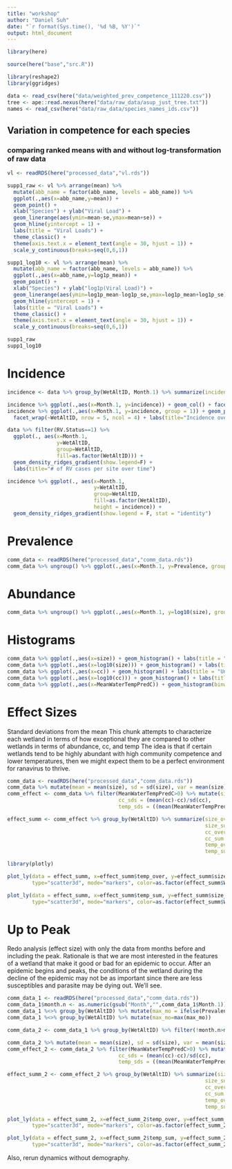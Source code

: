 ```yaml
---
title: "workshop"
author: "Daniel Suh"
date: "`r format(Sys.time(), '%d %B, %Y')`"
output: html_document
---
```



```r
library(here)

source(here("base","src.R"))

library(reshape2)
library(ggridges)
```


```r
data <- read_csv(here("data/weighted_prev_competence_111220.csv"))
tree <- ape::read.nexus(here("data/raw_data/asup_just_tree.txt"))
names <- read_csv(here("data/raw_data/species_names_ids.csv"))
```





## Variation in competence for each species

### comparing ranked means with and without log-transformation of raw data

```r
vl <- readRDS(here("processed_data","vl.rds"))

supp1_raw <- vl %>% arrange(mean) %>% 
  mutate(abb_name = factor(abb_name, levels = abb_name)) %>% 
  ggplot(.,aes(x=abb_name,y=mean)) +
  geom_point() + 
  xlab("Species") + ylab("Viral Load") + 
  geom_linerange(aes(ymin=mean-se,ymax=mean+se)) +
  geom_hline(yintercept = 1) + 
  labs(title = "Viral Loads") + 
  theme_classic() + 
  theme(axis.text.x = element_text(angle = 30, hjust = 1)) +
  scale_y_continuous(breaks=seq(0,6,1))

supp1_log10 <- vl %>% arrange(mean) %>% 
  mutate(abb_name = factor(abb_name, levels = abb_name)) %>% 
  ggplot(.,aes(x=abb_name,y=log1p_mean)) +
  geom_point() + 
  xlab("Species") + ylab("log1p(Viral Load)") + 
  geom_linerange(aes(ymin=log1p_mean-log1p_se,ymax=log1p_mean+log1p_se)) +
  geom_hline(yintercept = 1) + 
  labs(title = "Viral Loads") + 
  theme_classic() + 
  theme(axis.text.x = element_text(angle = 30, hjust = 1)) +
  scale_y_continuous(breaks=seq(0,6,1))

supp1_raw
supp1_log10
```

# Incidence


```r
incidence <- data %>% group_by(WetAltID, Month.1) %>% summarize(incidence = sum(RV.Status))

incidence %>% ggplot(.,aes(x=Month.1, y=incidence)) + geom_col() + facet_grid(vars(WetAltID))
incidence %>% ggplot(.,aes(x=Month.1, y=incidence, group = 1)) + geom_point() + geom_line() + 
  facet_wrap(~WetAltID, nrow = 5, ncol = 4) + labs(title="Incidence over time") + theme(axis.text.x = element_text(angle = 75, vjust = 0.5, hjust=1))

data %>% filter(RV.Status==1) %>% 
  ggplot(., aes(x=Month.1,
                y=WetAltID,
                group=WetAltID,
                fill=as.factor(WetAltID))) + 
  geom_density_ridges_gradient(show.legend=F) +
  labs(title="# of RV cases per site over time")

incidence %>% ggplot(., aes(x=Month.1,
                            y=WetAltID,
                            group=WetAltID,
                            fill=as.factor(WetAltID),
                            height = incidence)) +
  geom_density_ridges_gradient(show.legend = F, stat = "identity")
```


# Prevalence

```r
comm_data <- readRDS(here("processed_data","comm_data.rds"))
comm_data %>% ungroup() %>% ggplot(.,aes(x=Month.1, y=Prevalence, group = 1)) + geom_point() + geom_line() + facet_wrap(~WetAltID, nrow = 5, ncol = 4) + labs(title="Prevalence over time")
```

# Abundance

```r
comm_data %>% ungroup() %>% ggplot(.,aes(x=Month.1, y=log10(size), group = 1)) + geom_point() + geom_line() + facet_wrap(~WetAltID, nrow = 5, ncol = 4) + labs(title="log10(Abundance) over time")
```

# Histograms

```r
comm_data %>% ggplot(.,aes(x=size)) + geom_histogram() + labs(title = "Untransformed abundance")
comm_data %>% ggplot(.,aes(x=log10(size))) + geom_histogram() + labs(title = "log10-transformed abundance")
comm_data %>% ggplot(.,aes(x=cc)) + geom_histogram() + labs(title = "Untransformed cc")
comm_data %>% ggplot(.,aes(x=log10(cc))) + geom_histogram() + labs(title = "log10-transformed cc")
comm_data %>% ggplot(.,aes(x=MeanWaterTempPredC)) + geom_histogram(binwidth=2) + labs(title = "Mean Water Temp")
```

# Effect Sizes

Standard deviations from the mean
This chunk attempts to characterize each wetland in terms of how exceptional they are compared to other wetlands in terms of abundance, cc, and temp
The idea is that if certain wetlands tend to be highly abundant with high community competence and lower temperatures, then we might expect them to be a perfect environment for ranavirus to thrive. 
```r
comm_data <- readRDS(here("processed_data","comm_data.rds"))
comm_data %>% mutate(mean = mean(size), sd = sd(size), var = mean(size)-size, size = size)
comm_effect <- comm_data %>% filter(MeanWaterTempPredC>0) %>% mutate(size_sds = (mean(size)-size)/sd(size),
                                    cc_sds = (mean(cc)-cc)/sd(cc),
                                    temp_sds = ((mean(MeanWaterTempPredC)-MeanWaterTempPredC)/sd(MeanWaterTempPredC))*-1) #multiply by -1 to make it opposite

effect_summ <- comm_effect %>% group_by(WetAltID) %>% summarize(size_over = sum(size_sds>0),
                                                                size_sum = sum(size_sds),
                                                                cc_over = sum(cc_sds>0),
                                                                cc_sum = sum(cc_sds),
                                                                temp_over = sum(temp_sds>0),
                                                                temp_sum = sum(temp_sds))
```


```r
library(plotly)
```

```r
plot_ly(data = effect_summ, x=effect_summ$temp_over, y=effect_summ$size_over, z=effect_summ$cc_over, 
        type="scatter3d", mode="markers", color=as.factor(effect_summ$WetAltID))

plot_ly(data = effect_summ, x=effect_summ$temp_sum, y=effect_summ$size_sum, z=effect_summ$cc_sum, 
        type="scatter3d", mode="markers", color=as.factor(effect_summ$WetAltID))
```


# Up to Peak

Redo analysis (effect size) with only the data from months before and including the peak. Rationale is that we are most interested in the features of a wetland that make it good or bad for an epidemic to occur. After an epidemic begins and peaks, the conditions of the wetland during the decline of the epidemic may not be as important since there are less susceptibles and parasite may be dying out. We'll see.


```r
comm_data_1 <- readRDS(here("processed_data","comm_data.rds"))
comm_data_1$month.n <- as.numeric(gsub("Month","",comm_data_1$Month.1))
comm_data_1 %<>% group_by(WetAltID) %>% mutate(max_mo = ifelse(Prevalence == max(Prevalence),month.n,0)) 
comm_data_1 %<>% group_by(WetAltID) %>% mutate(max_mo=max(max_mo))

comm_data_2 <- comm_data_1 %>% group_by(WetAltID) %>% filter(!month.n>max_mo)
```


```r
comm_data_2 %>% mutate(mean = mean(size), sd = sd(size), var = mean(size)-size, size = size)
comm_effect_2 <- comm_data_2 %>% filter(MeanWaterTempPredC>0) %>% mutate(size_sds = (mean(size)-size)/sd(size),
                                    cc_sds = (mean(cc)-cc)/sd(cc),
                                    temp_sds = ((mean(MeanWaterTempPredC)-MeanWaterTempPredC)/sd(MeanWaterTempPredC))*-1) #multiply by -1 to make it opposite

effect_summ_2 <- comm_effect_2 %>% group_by(WetAltID) %>% summarize(size_over = sum(size_sds>0),
                                                                size_sum = sum(size_sds),
                                                                cc_over = sum(cc_sds>0),
                                                                cc_sum = sum(cc_sds),
                                                                temp_over = sum(temp_sds>0),
                                                                temp_sum = sum(temp_sds))
```


```r
plot_ly(data = effect_summ_2, x=effect_summ_2$temp_over, y=effect_summ_2$size_over, z=effect_summ_2$cc_over, 
        type="scatter3d", mode="markers", color=as.factor(effect_summ_2$WetAltID))

plot_ly(data = effect_summ_2, x=effect_summ_2$temp_sum, y=effect_summ_2$size_sum, z=effect_summ_2$cc_sum, 
        type="scatter3d", mode="markers", color=as.factor(effect_summ_2$WetAltID))
```



Also, rerun dynamics without demography.


```r

```

